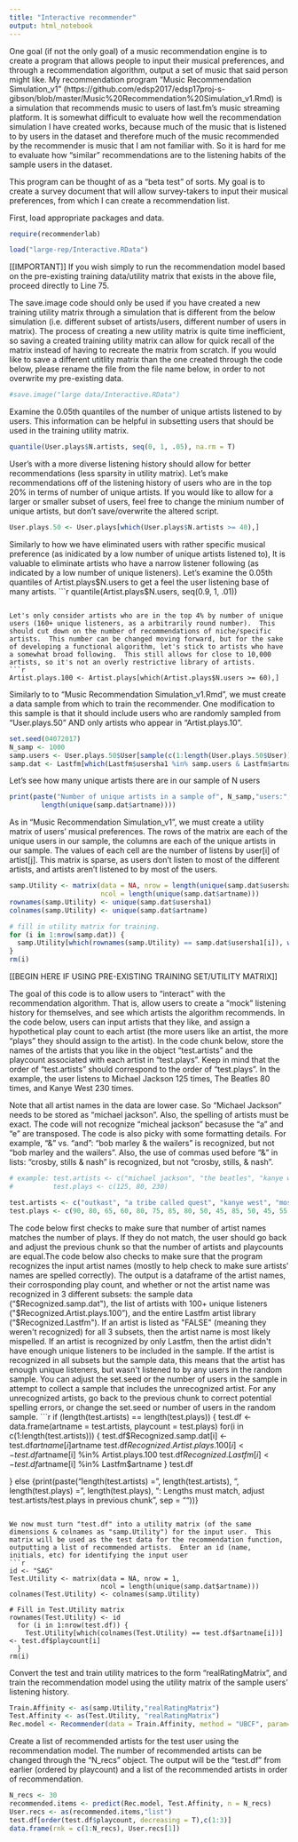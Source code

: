 ```yaml
---
title: "Interactive recommender"
output: html_notebook
---
```


One goal (if not the only goal) of a music recommendation engine is to create a program that allows people to input their musical preferences, and through a recommendation algorithm, output a set of music that said person might like.  My recommendation program "Music Recommendation Simulation_v1" (https://github.com/edsp2017/edsp17proj-s-gibson/blob/master/Music%20Recommendation%20Simulation_v1.Rmd) is a simulation that recommends music to users of last.fm's music streaming platform. It is somewhat difficult to evaluate how well the recommendation simulation I have created works, because much of the music that is listened to by users in the dataset and therefore much of the music recommended by the recommender is music that I am not familiar with.  So it is hard for me to evaluate how "similar" recommendations are to the listening habits of the sample users in the dataset.

This program can be thought of as a "beta test" of sorts.  My goal is to create a survey document that will allow survey-takers to input their musical preferences, from which I can create a recommendation list.

First, load appropriate packages and data.
```r
require(recommenderlab)
```

```r
load("large-rep/Interactive.RData")
```

[[IMPORTANT]]
If you wish simply to run the recommendation model based on the pre-existing training data/utility matrix that exists in the above file, proceed directly to Line 75.

The save.image code should only be used if you have created a new training utility matrix through a simulation that is different from the below simulation (i.e. different subset of artists/users, different number of users in matrix).  The process of creating a new utility matrix is quite time inefficient, so saving a created training utility matrix can allow for quick recall of the matrix instead of having to recreate the matrix from scratch.  If you would like to save a different utitlity matrix than the one created through the code below, please rename the file from the file name below, in order to not overwrite my pre-existing data.
```r
#save.image("large data/Interactive.RData")
```

Examine the 0.05th quantiles of the number of unique artists listened to by users.  This information can be helpful in subsetting users that should be used in the training utility matrix.
```r
quantile(User.plays$N.artists, seq(0, 1, .05), na.rm = T)
```

User's with a more diverse listening history should allow for better recommendations (less sparsity in utility matrix).  Let's make recommendations off of the listening history of users who are in the top 20% in terms of number of unique artists.  If you would like to allow for a larger or smaller subset of users, feel free to change the minium number of unique artists, but don't save/overwrite the altered script.
```r
User.plays.50 <- User.plays[which(User.plays$N.artists >= 40),]
```

Similarly to how we have eliminated users with rather specific musical preference (as inidicated by a low number of unique artists listened to), It is valuable to eliminate artists who have a narrow listener following (as indicated by a low number of unique listeners).  Let's examine the 0.05th quantiles of Artist.plays$N.users to get a feel the user listening base of many artists.
```r
quantile(Artist.plays$N.users, seq(0.9, 1, .01))
```

Let's only consider artists who are in the top 4% by number of unique users (160+ unique listeners, as a arbitrarily round number).  This should cut down on the number of recommendations of niche/specific artists.  This number can be changed moving forward, but for the sake of developing a functional algorithm, let's stick to artists who have a somewhat broad following.  This still allows for close to 10,000 artists, so it's not an overly restrictive library of artists.
```r
Artist.plays.100 <- Artist.plays[which(Artist.plays$N.users >= 60),]
```

Similarly to to "Music Recommendation Simulation_v1.Rmd", we must create a data sample from which to train the recommender.  One modification to this sample is that it should include users who are randomly sampled from "User.plays.50" AND only artists who appear in "Artist.plays.10".
```r
set.seed(04072017)
N_samp <- 1000
samp.users <- User.plays.50$User[sample(c(1:length(User.plays.50$User)), N_samp , replace = F)]
samp.dat <- Lastfm[which(Lastfm$usersha1 %in% samp.users & Lastfm$artname %in% unique(Artist.plays.100$Artist)),]
```

Let's see how many unique artists there are in our sample of N users
```r
print(paste("Number of unique artists in a sample of", N_samp,"users:", 
        length(unique(samp.dat$artname))))
```

As in "Music Recommendation Simulation_v1", we must create a utility matrix of users' musical preferences.  The rows of the matrix are each of the unique users in our sample, the columns are each of the unique artists in our sample.  The values of each cell are the number of listens by user[i] of artist[j].  This matrix is sparse, as users don't listen to most of the different artists, and artists aren't listened to by most of the users.
```r
samp.Utility <- matrix(data = NA, nrow = length(unique(samp.dat$usersha1)),
                       ncol = length(unique(samp.dat$artname)))
rownames(samp.Utility) <- unique(samp.dat$usersha1)
colnames(samp.Utility) <- unique(samp.dat$artname)

# fill in utility matrix for training.
for (i in 1:nrow(samp.dat)) {
  samp.Utility[which(rownames(samp.Utility) == samp.dat$usersha1[i]), which(colnames(samp.Utility) == samp.dat$artname[i])] <- samp.dat$plays[i]
}
rm(i)
```

[[BEGIN HERE IF USING PRE-EXISTING TRAINING SET/UTILITY MATRIX]]

The goal of this code is to allow users to "interact" with the recommendation algorithm.  That is, allow users to create a "mock" listening history for themselves, and see which artists the algorithm recommends.  In the code below, users can input artists that they like, and assign a hypothetical play count to each artist (the more users like an artist, the more "plays" they should assign to the artist).  In the code chunk below, store the names of the artists that you like in the object "test.artists" and the playcount associated with each artist in "test.plays".  Keep in mind that the order of "test.artists" should correspond to the order of "test.plays".  In the example, the user listens to Michael Jackson 125 times, The Beatles 80 times, and Kanye West 230 times.

Note that all artist names in the data are lower case.  So "Michael Jackson" needs to be stored as "michael jackson".  Also, the spelling of artists must be exact.  The code will not recognize "micheal jackson" becasuse the "a" and "e" are transposed.  The code is also picky with some formatting details.  For example, "&" vs. "and": "bob marley & the wailers" is recognized, but not "bob marley and the wailers".  Also, the use of commas used before "&" in lists: "crosby, stills & nash" is recognized, but not "crosby, stills, & nash".
```r
# example: test.artists <- c("michael jackson", "the beatles", "kanye west")
#          test.plays <- c(125, 80, 230)

test.artists <- c("outkast", "a tribe called quest", "kanye west", "mos def", "mf doom", "sly & the family stone", "war", "funkadelic", "marvin gaye", "curtis mayfield","bob marley & the wailers", "jimmy cliff", "black uhuru", "roy ayers ubiquity", "john coltrane", "crosby, stills & nash", "grateful dead", "jimi hendrix", "pink floyd", "santana")
test.plays <- c(90, 80, 65, 60, 80, 75, 85, 80, 50, 45, 85, 50, 45, 55, 35, 30, 100, 95, 45, 50)
```

The code below first checks to make sure that number of artist names matches the number of plays.  If they do not match, the user should go back and adjust the previous chunk so that the number of artists and playcounts are equal.The code below also checks to make sure that the program recognizes the input artist names (mostly to help check to make sure artists' names are spelled correctly).  The output is a dataframe of the artist names, their corrosponding play count, and whether or not the artist name was recognized in 3 different subsets: the sample data ("$Recognized.samp.dat"), the list of artists with 100+ unique listeners ("$Recognized.Artist.plays.100"), and the entire Lastfm artist library ("$Recognized.Lastfm").  If an artist is listed as "FALSE" (meaning they weren't recognized) for all 3 subsets, then the artist name is most likely mispelled.  If an artist is recognized by only Lastfm, then the artist didn't have enough unique listeners to be included in the sample.  If the artist is recognized in all subsets but the sample data, this means that the artist has enough unique listeners, but wasn't listened to by any users in the random sample.  You can adjust the set.seed or the number of users in the sample in attempt to collect a sample that includes the unrecognized artist.  For any unrecognized artists, go back to the previous chunk to correct potential spelling errors, or change the set.seed or number of users in the random sample.
```r
if (length(test.artists) == length(test.plays)) {
  test.df <- data.frame(artname = test.artists, playcount = test.plays)
  for(i in c(1:length(test.artists))) {
    test.df$Recognized.samp.dat[i] <- test.df$artname[i] %in% samp.dat$artname
    test.df$Recognized.Artist.plays.100[i] <- test.df$artname[i] %in% Artist.plays.100
    test.df$Recognized.Lastfm[i] <- test.df$artname[i] %in% Lastfm$artname
  }
  test.df
  
} else {print(paste("length(test.artists) = ", length(test.artists), ", length(test.plays) = ", length(test.plays), ": Lengths must match, adjust test.artists/test.plays in previous chunk", sep = ""))}
```

We now must turn "test.df" into a utility matrix (of the same dimensions & colnames as "samp.Utility") for the input user.  This matrix will be used as the test data for the recommendation function, outputting a list of recommended artists.  Enter an id (name, initials, etc) for identifying the input user
```r
id <- "SAG"
Test.Utility <- matrix(data = NA, nrow = 1,
                       ncol = length(unique(samp.dat$artname)))
colnames(Test.Utility) <- colnames(samp.Utility)

# Fill in Test.Utility matrix
rownames(Test.Utility) <- id
  for (i in 1:nrow(test.df)) {
    Test.Utility[which(colnames(Test.Utility) == test.df$artname[i])] <- test.df$playcount[i]
  }
rm(i)
```


Convert the test and train utility matrices to the form "realRatingMatrix", and train the recommendation model using the utility matrix of the sample users' listening history.
```r
Train.Affinity <- as(samp.Utility,"realRatingMatrix")
Test.Affinity <- as(Test.Utility, "realRatingMatrix")
Rec.model <- Recommender(data = Train.Affinity, method = "UBCF", param=list(normalize = "Z-score",method="Cosine",nn=10))
```

Create a list of recommended artists for the test user using the recommendation model.  The number of recommended artists can be changed through the "N_recs" object.  The output will be the "test.df" from earlier (ordered by playcount) and a list of the recommended artists in order of recommendation.
```r
N_recs <- 30
recommended.items <- predict(Rec.model, Test.Affinity, n = N_recs)
User.recs <- as(recommended.items,"list")
test.df[order(test.df$playcount, decreasing = T),c(1:3)]
data.frame(rnk = c(1:N_recs), User.recs[1])
```

